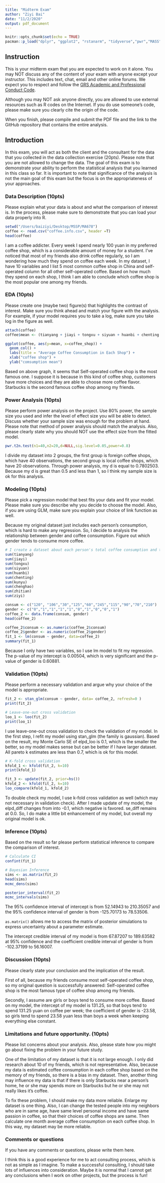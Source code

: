 ```yaml
---
title: "Midterm Exam"
author: "Ziyi Bai"
date: "11/2/2020"
output: pdf_document
---
```


```r
knitr::opts_chunk$set(echo = TRUE)
pacman::p_load("dplyr", "ggplot2", "rstanarm", "tidyverse","pwr","MASS","arm","bayesplot")
```

## Instruction

This is your midterm exam that you are expected to work on it alone.  You may NOT  discuss any of the content of your exam with anyone except your instructor. This includes text, chat, email and other online forums.  We expect you to respect and follow the [GRS Academic and Professional Conduct Code](http://www.bu.edu/cas/files/2017/02/GRS-Academic-Conduct-Code-Final.pdf). 

Although you may NOT ask anyone directly, you are allowed to use external resources such as R codes on the Internet.  If you do use someone's code, please make sure you clearly cite the origin of the code.

When you finish, please compile and submit the PDF file and the link to the GitHub repository that contains the entire analysis.


## Introduction

In this exam, you will act as both the client and the consultant for the data that you collected in the data collection exercise (20pts).  Please note that you are not allowed to change the data.  The goal of this exam is to demonstrate your ability to perform the statistical analysis that you learned in this class so far.  It is important to note that significance of the analysis is not the main goal of this exam but the focus is on the appropriateness of your approaches.

### Data Description (10pts)

Please explain what your data is about and what the comparison of interest is.  In the process, please make sure to demonstrate that you can load your data properly into R.

```r
setwd("/Users/baiziyi/Desktop/MSSP/MA678")
coffee <- read.csv("coffee.info.csv", header =T)
head(coffee)
```

I am a coffee addicter. Every week I spend nearly 100 yuan in my preferred coffee shop, which is a considerable amount of money for a student. I've noticed that most of my friends also drink coffee regularly, so I am wondering how much they spend  on coffee each week. In my dataset, I have 10 variables and I list 5 most common coffee shop in China and self-operated column for all other self-operated coffee. Based on how much they spend on each shop, I think I am able to conclude which coffee shop is the most popular one among my friends. 

### EDA (10pts)

Please create one (maybe two) figure(s) that highlights the contrast of interest.  Make sure you think ahead and match your figure with the analysis.  For example, if your model requires you to take a log, make sure you take log in the figure as well.

```r
attach(coffee)
coffee$mean <- (tianyang + jiayi + tongxu + siyuan + huanbi + chenting + kunyu + chenghao + zhitian + ziyi)/10

ggplot(coffee, aes(y=mean, x=coffee_shop)) +
  geom_col() +
  labs(title = "Average Coffee Consumption in Each Shop") +
  xlab("coffee shop") +
  ylab("comsumption mean")
```

Based on above graph, it seems that Self-operated coffee shop is the most famous one. I suppose it is because in this kind of coffee shop, customers have more choices and they are able to choose more coffee flavor. Starbucks is the second famous coffee shop among my friends. 

### Power Analysis (10pts)

Please perform power analysis on the project.  Use 80% power, the sample size you used and infer the level of effect size you will be able to detect.  Discuss whether your sample size was enough for the problem at hand.  Please note that method of power analysis should match the analysis.  Also, please clearly state why you should NOT use the effect size from the fitted model.

```r
pwr.t2n.test(n1=40,n2=20,d=NULL,sig.level=0.05,power=0.8)
```
I divide my dataset into 2 groups, the first group is foreign coffee shops, which have 40 observations, the second group is local coffee shops, which have 20 observations. Through power analysis, my d is equal to 0.7802503. Because my d is great than 0.5 and less than 1, so I think my sample size is ok for this analysis. 

### Modeling (10pts)

Please pick a regression model that best fits your data and fit your model.  Please make sure you describe why you decide to choose the model. Also, if you are using GLM, make sure you explain your choice of link function as well.

Because my original dataset just includes each person's consumption, which is hard to make any regression. So, I decide to analysis the relationship between gender and coffee consumption. Figure out which gender tends to consume more coffee.

```r
# I create a dataset about each person's total coffee consumption and their gender. I code female into 1 and male into 0.
sum(tianyang)
sum(jiayi)
sum(tongxu)
sum(siyuan)
sum(huanbi)
sum(chenting)
sum(kunyu)
sum(chenghao)
sum(zhitian)
sum(ziyi)

consum <- c("120", "106","30","125","60","245","115","90","70","210")
gender <- c("0","1","1","1","1","0","1","0","0","1")
coffee_2 <- data.frame(consum, gender)
head(coffee_2)
```

```r
coffee_2$consum <- as.numeric(coffee_2$consum)
coffee_2$gender <- as.numeric(coffee_2$gender)
fit_1 <- lm(consum ~ gender, data=coffee_2)
summary(fit_1)
```
Because I only have two variables, so I use lm model to fit my regression. The p-value of my intercept is 0.00504, which is very significant and the p-value of gender is 0.60881. 

### Validation (10pts)

Please perform a necessary validation and argue why your choice of the model is appropriate.  

```r
fit_2 <- stan_glm(consum ~ gender, data= coffee_2, refresh=0 )
print(fit_2)

# Leave-one-out cross validation
loo_1 <- loo(fit_2)
print(loo_1)
```
I use leave-one-out cross validation to check the validation of my model. In the first step, I refit my model using stan_glm (the family is gaussian). Based on the result, my Monte Carlo SE of elpd_loo is 0.1, which is the smaller the better, so my model makes sense but can be better if I have larger dataset. All pareto k estimates are less than 0.7, which is ok for this model. 

```r
# K-fold cross validation
kfold_1 <- kfold(fit_2, k=10)
print(kfold_1)

fit_3 <- update(fit_2, prior=hs())
kfold_2 <- kfold(fit_2, k=10)
loo_compare(kfold_1, kfold_2)
```
To double check my model, I use k-fold cross validation as well (which may not necessary in validation check). After I made update of my model, the elpd_diff changes from into -0.1, which negative is favored. se_diff remains at 0.0. So, I do make a little bit enhancement of my model, but overall my original model is ok. 

### Inference (10pts)

Based on the result so far please perform statistical inference to compare the comparison of interest.

```r
# Calculate CI 
confint(fit_1)

# Bayesian Inference
sims <- as.matrix(fit_2)
head(sims)
mcmc_dens(sims)

posterior_interval(fit_2)
mcmc_intervals(sims)
```
The 95% confidence interval of intercept is from 52.14943 to 210.35057 and the 95% confidence interval of gender is from -125.70173 to 78.53506.

`as.matrix()` allows me to access the matrix of posterior simulations to express uncertainty about a parameter estimate. 

The intercept credible interval of my model is from 67.87207 to 189.63582 at 95% confidence and the coefficient credible interval of gender is from -102.37199 to  56.16007. 

### Discussion (10pts)

Please clearly state your conclusion and the implication of the result.

First of all, because my friends consume most self-operated coffee shop, so my original question is successfully answered: Self-operated coffee shop is the most famous type of coffee shop among my friends. 

Secondly, I assume are girls or boys tend to consume more coffee. Based on my model, the intercept of my model is 131.25, so that boys tend to spend 131.25 yuan on coffee per week; the coefficient of gender is -23.58, so girls tend to spend 23.58 yuan less than boys a week when keeping everything else constant. 

### Limitations and future opportunity. (10pts)

Please list concerns about your analysis. Also, please state how you might go about fixing the problem in your future study.

One of the limitation of my dataset is that it is not large enough. I only did research about 10 of my friends, which is not representative. Also, because my data is estimated coffee consumption in each coffee shop based on the memory of my friends, so there is a bias in my dataset. Then, another thing may influence my data is that if there is only Starbucks near a person's home, he or she may spends more on Starbucks but he or she may not really likes it's coffee.  

To fix these problem, I should make my data more reliable. Enlarge my dataset is one thing. Also, I can change the tested people into my neighbors who are in same age, have same level personal income and have same passion in coffee, so that their choices of coffee shops are same. Then calculate one month average coffee consumption on each coffee shop. In this way, my dataset may be more reliable. 

### Comments or questions
If you have any comments or questions, please write them here.

I think this is a good experience for me to act consulting process, which is not as simple as I imagine. To make a successful consulting, I should take lots of influences into consideration. Maybe it is normal that I cannot get any conclusions when I work on other projects, but the process is fun!

